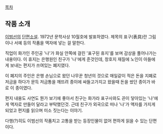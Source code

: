 [[목차]]

== 작품 소개 ==
[[이범선]]의 [[단편소설]]. 1972년 문학사상 10월호에 발표하였다. 제목의 표구(表具)란 그림이나 서예 등의 작품을 액자에 넣는 걸 말한다. 

직업이 화가인 주인공 '나'가 화실 안쪽에 걸린 '표구된 휴지'를 보며 감상을 풀어나가는 내용이다. 이 휴지는 은행원인 친구가 '나'에게 준것인데, 창호지 재질에 노인이 아들에게 보내는 편지가 쓰여있는 폐지였다. 

이 폐지의 주인은 은행 손님으로 왔던 나무꾼 청년의 것으로 매일같이 적은 돈을 지폐로 저금을 하다가 문득 저금통을 깨뜨려 종이에 싸들고가지고 왔을때 돈을 쌌던 종이가 바로 이 종이였다.

편지 내용도 사연도 뭔가 보기에 좋아서 친구는 화가라 표구사와도 끈이 닿아있는 '나'에게 액자로 만들어 달라고 부탁했던것. 근데 친구가 외국으로 떠나 '나'가 액자를 가지게 되었고 편지를 읽으며 미소 짓는다는 이야기.

다행(?)히도 이범선의 작품치고 고통을 받는 등장인물이 없어 편하게 읽을 수 있는 단편이다.

